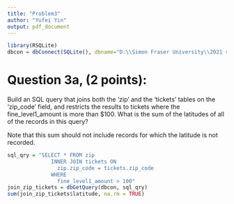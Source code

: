 ---
title: "Problem3"
author: "Yufei Yin"
output: pdf_document
---

```{r, echo = FALSE}
library(RSQLite)
dbcon = dbConnect(SQLite(), dbname="D:\\Simon Fraser University\\2021 spring\\STAT 240\\Labs\\lab2\\lab02.sqlite")
```

# Question 3a, (2 points): 

Build an SQL query that joins both the 'zip' and the 'tickets' tables on the 'zip_code' field, and restricts the results to tickets where the fine_level1_amount is more than $100. What is the sum of the latitudes of all of the records in this query? 

Note that this sum should not include records for which the latitude is not recorded. 

```{r}
sql_qry = "SELECT * FROM zip
              INNER JOIN tickets ON
                zip.zip_code = tickets.zip_code
              WHERE 
                fine_level1_amount > 100"
join_zip_tickets = dbGetQuery(dbcon, sql_qry)
sum(join_zip_tickets$latitude, na.rm = TRUE)
```

